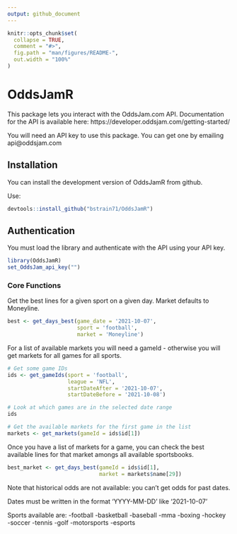 ```yaml
---
output: github_document
---
```


<!-- README.md is generated from README.Rmd. Please edit that file -->

```r
knitr::opts_chunk$set(
  collapse = TRUE,
  comment = "#>",
  fig.path = "man/figures/README-",
  out.width = "100%"
)
```

# OddsJamR

<!-- badges: start -->
<!-- badges: end -->

This package lets you interact with the OddsJam.com API. Documentation for the API
is available here: https://developer.oddsjam.com/getting-started/

You will need an API key to use this package. You can get one by emailing api@oddsjam.com

## Installation

You can install the development version of OddsJamR from github.

Use: 

```r
devtools::install_github("bstrain71/OddsJamR")
```

## Authentication

You must load the library and authenticate with the API using your API key.

```r
library(OddsJamR)
set_OddsJam_api_key("")
```

### Core Functions

Get the best lines for a given sport on a given day. Market defaults to Moneyline.

```r
best <- get_days_best(game_date = '2021-10-07',
                      sport = 'football',
                      market = 'Moneyline')
```

For a list of available markets you will need a gameId - otherwise you will get markets for all games for all sports.

```r
# Get some game IDs
ids <- get_gameIds(sport = 'football',
                   league = 'NFL',
                   startDateAfter = '2021-10-07',
                   startDateBefore = '2021-10-08')

# Look at which games are in the selected date range
ids

# Get the available markets for the first game in the list
markets <- get_markets(gameId = ids$id[1])
```

Once you have a list of markets for a game, you can check the best available lines for that market amongs all available sportsbooks.

```r
best_market <- get_days_best(gameId = ids$id[1],
                             market = markets$name[29])
```

Note that historical odds are not available: you can't get odds for past dates.

Dates must be written in the format 'YYYY-MM-DD' like '2021-10-07'

Sports available are:
-football
-basketball
-baseball
-mma
-boxing
-hockey
-soccer
-tennis
-golf
-motorsports
-esports
